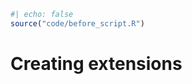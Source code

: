 ```r
#| echo: false
source("code/before_script.R")
```

# Creating extensions {#sec-creating-extensions}

<!-- possibly, one chapter before it could be a short overview of the existing (stable) extensions -->